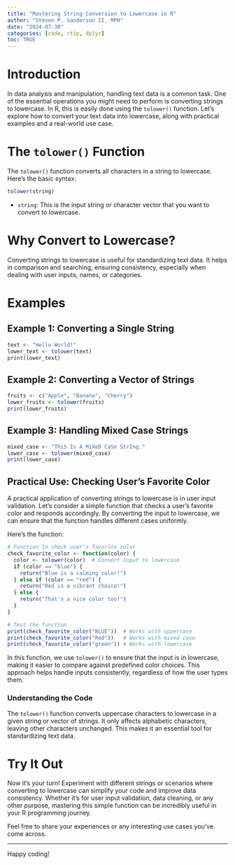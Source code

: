 ```yaml
---
title: "Mastering String Conversion to Lowercase in R"
author: "Steven P. Sanderson II, MPH"
date: "2024-07-30"
categories: [code, rtip, dplyr]
toc: TRUE
---
```


# Introduction

In data analysis and manipulation, handling text data is a common task. One of the essential operations you might need to perform is converting strings to lowercase. In R, this is easily done using the `tolower()` function. Let's explore how to convert your text data into lowercase, along with practical examples and a real-world use case.

# The `tolower()` Function

The `tolower()` function converts all characters in a string to lowercase. Here's the basic syntax:

```r
tolower(string)
```

-   `string`: This is the input string or character vector that you want to convert to lowercase.

# Why Convert to Lowercase?

Converting strings to lowercase is useful for standardizing text data. It helps in comparison and searching, ensuring consistency, especially when dealing with user inputs, names, or categories.

# Examples

## Example 1: Converting a Single String

```r
text <- "Hello World!"
lower_text <- tolower(text)
print(lower_text)
```

## Example 2: Converting a Vector of Strings

```r
fruits <- c("Apple", "Banana", "Cherry")
lower_fruits <- tolower(fruits)
print(lower_fruits)
```

## Example 3: Handling Mixed Case Strings

```r
mixed_case <- "ThiS Is A MiXeD CaSe StrIng."
lower_case <- tolower(mixed_case)
print(lower_case)
```

## Practical Use: Checking User's Favorite Color

A practical application of converting strings to lowercase is in user input validation. Let's consider a simple function that checks a user's favorite color and responds accordingly. By converting the input to lowercase, we can ensure that the function handles different cases uniformly.

Here's the function:

```r
# Function to check user's favorite color
check_favorite_color <- function(color) {
  color <- tolower(color)  # Convert input to lowercase
  if (color == "blue") {
    return("Blue is a calming color!")
  } else if (color == "red") {
    return("Red is a vibrant choice!")
  } else {
    return("That's a nice color too!")
  }
}

# Test the function
print(check_favorite_color("BLUE"))  # Works with uppercase
print(check_favorite_color("Red"))   # Works with mixed case
print(check_favorite_color("green")) # Works with lowercase
```

In this function, we use `tolower()` to ensure that the input is in lowercase, making it easier to compare against predefined color choices. This approach helps handle inputs consistently, regardless of how the user types them.

### Understanding the Code

The `tolower()` function converts uppercase characters to lowercase in a given string or vector of strings. It only affects alphabetic characters, leaving other characters unchanged. This makes it an essential tool for standardizing text data.

# Try It Out

Now it's your turn! Experiment with different strings or scenarios where converting to lowercase can simplify your code and improve data consistency. Whether it's for user input validation, data cleaning, or any other purpose, mastering this simple function can be incredibly useful in your R programming journey.

Feel free to share your experiences or any interesting use cases you've come across. 

---

Happy coding!